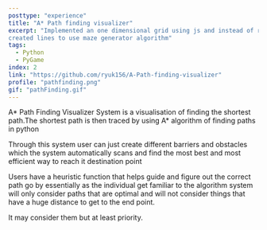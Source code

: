 ```yaml
---
posttype: "experience"
title: "A* Path finding visualizer"
excerpt: "Implemented an one dimensional grid using js and instead of rectangle
created lines to use maze generator algorithm"
tags:
  - Python
  - PyGame
index: 2
link: "https://github.com/ryuk156/A-Path-finding-visualizer"
profile: "pathfinding.png"
gif: "pathFinding.gif"
---
```


A* Path Finding Visualizer System is a visualisation of finding the shortest path.The shortest path is then traced by using A* algorithm of finding paths in python

Through this system user can just create different barriers and obstacles which the system automatically scans and find the most best and most efficient way to reach it destination point

Users have a heuristic function that helps guide and figure out the correct path go by essentially as the individual get familiar to the algorithm system will only consider paths that are optimal and will not consider things that have a huge distance to get to the end point.

It may consider them but at least priority.

